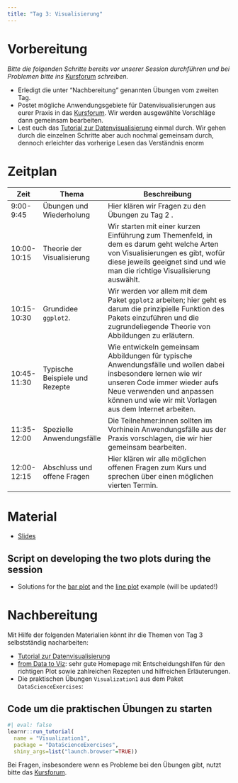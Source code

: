 ```yaml
---
title: "Tag 3: Visualisierung"
---
```


# Vorbereitung

*Bitte die folgenden Schritte bereits vor unserer Session durchführen und* *bei Problemen bitte ins* [Kursforum](https://github.com/graebnerc/EinfuehrungR24/discussions) *schreiben.*

- Erledigt die unter "Nachbereitung" genannten Übungen vom zweiten Tag.
- Postet mögliche Anwendungsgebiete für Datenvisualisierungen aus eurer Praxis in das [Kursforum](https://github.com/graebnerc/EinfuehrungR24/discussions). Wir werden ausgewählte Vorschläge dann gemeinsam bearbeiten.
- Lest euch das [Tutorial zur Datenvisualisierung](/tutorials/visualization) einmal durch. Wir gehen durch die einzelnen Schritte aber auch nochmal gemeinsam durch, dennoch erleichter das vorherige Lesen das Verständnis enorm

# Zeitplan

| Zeit        | Thema                          | Beschreibung                                                                                                                                                                                                                         |
|-------------|--------------------------------|--------------------------------------------------------------------------------------------------------------------------------------------------------------------------------------------------------------------------------------|
| 9:00-9:45   | Übungen und Wiederholung       | Hier klären wir Fragen zu den Übungen zu Tag 2 .                                                                                                                               |
| 10:00-10:15 | Theorie der Visualisierung     | Wir starten mit einer kurzen Einführung zum Themenfeld, in dem es darum geht welche Arten von Visualisierungen es gibt, wofür diese jeweils geeignet sind und wie man die richtige Visualisierung auswählt.                          |
| 10:15-10:30 | Grundidee `ggplot2`.           | Wir werden vor allem mit dem Paket `ggplot2` arbeiten; hier geht es darum die prinzipielle Funktion des Pakets einzuführen und die zugrundeliegende Theorie von Abbildungen zu erläutern.                                              |
| 10:45-11:30 | Typische Beispiele und Rezepte | Wie entwickeln gemeinsam Abbildungen für typische Anwendungsfälle und wollen dabei insbesondere lernen wie wir unseren Code immer wieder aufs Neue verwenden und anpassen können und wie wir mit Vorlagen aus dem Internet arbeiten. |
| 11:35-12:00 | Spezielle Anwendungsfälle      | Die Teilnehmer:innen sollten im Vorhinein Anwendungsfälle aus der Praxis vorschlagen, die wir hier gemeinsam bearbeiten.                                                                                                             |
| 12:00-12:15 | Abschluss und offene Fragen    | Hier klären wir alle möglichen offenen Fragen zum Kurs und sprechen über einen möglichen vierten Termin.                                                                                                                             |

# Material

- [Slides](/material/Session-03-Slides.pdf)

::: {.callout-note collapse="true"}
## Script on developing the two plots during the session

<script src="https://gist.github.com/graebnerc/7dabd6fb9ddd48354a89da4ac2ea06f3.js"></script>

:::

- Solutions for the [bar plot](Session-03-Example-Barplot) and the [line plot](Session-03-Example-Lineplot) example (will be updated!)

# Nachbereitung

Mit Hilfe der folgenden Materialien könnt ihr die Themen von Tag 3 selbstständig nacharbeiten:

- [Tutorial zur Datenvisualisierung](/tutorials/visualization)
- [from Data to Viz](https://www.data-to-viz.com/): sehr gute Homepage mit Entscheidungshilfen für den richtigen Plot sowie zahlreichen Rezepten und hilfreichen Erläuterungen.
- Die praktischen Übungen `Visualization1` aus dem Paket `DataScienceExercises`:

::: {.callout-tip collapse="true"}
## Code um die praktischen Übungen zu starten

```r
#| eval: false
learnr::run_tutorial(
  name = "Visualization1", 
  package = "DataScienceExercises", 
  shiny_args=list("launch.browser"=TRUE))
```
:::

Bei Fragen, insbesondere wenn es Probleme bei den Übungen gibt, nutzt bitte das [Kursforum](https://github.com/graebnerc/EinfuehrungR24/discussions).

